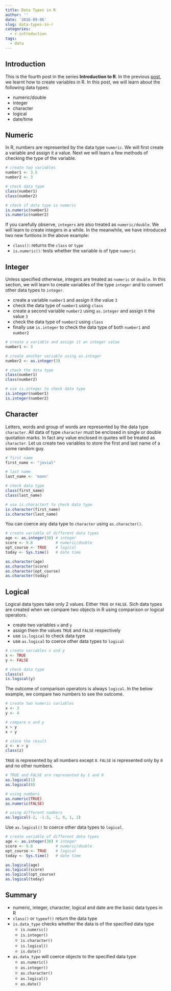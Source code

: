 ```yaml
---
title: Data Types in R
author: ''
date: '2016-09-06'
slug: data-types-in-r
categories:
  - r-introduction
tags:
  - data
---
```


## Introduction

This is the fourth post in the series **Introduction to R**. In the previous [post](), we learnt how to create variables in R. In this post, we will learn about the following data types:

- numeric/double
- integer
- character
- logical
- date/time

## Numeric

In R, numbers are represented by the data type `numeric`. We will first create a variable and assign it a value. Next we will learn a few methods of checking the type of the variable.

```r
# create two variables
number1 <- 3.5
number2 <- 3

# check data type
class(number1)
class(number2)

# check if data type is numeric
is.numeric(number1)
is.numeric(number2)
```

If you carefully observe, `integers` are also treated as `numeric/double`. We will learn to create integers in a while. In the meanwhile, we have introduced two new funtions in the above example:

- `class()`: returns the `class` or `type` 
- `is.numeric()`: tests whether the variable is of type `numeric`

## Integer

Unless specified otherwise, integers are treated as `numeric` or `double`. In this section, we will learn to create variables of the type `integer` and to convert other data types to `integer`.

- create a variable `number1` and assign it the value `3`
- check the data type of `number1` using `class`
- create a second variable `number2` using `as.integer` and assign it the value `3`
- check the data type of `number2` using `class`
- finally use `is.integer` to check the data type of both `number1` and `number2`

```r
# create a variable and assign it an integer value
number1 <- 3

# create another variable using as.integer
number2 <- as.integer(3)

# check the data type
class(number1)
class(number2)

# use is.integer to check data type
is.integer(number1)
is.integer(number2)
```

## Character

Letters, words and group of words are represented by the data type `character`. All data of type `character` must be enclosed in single or double quotation marks. In fact any value enclosed in quotes will be treated as `character`. Let us create two variables to store the first and last name of a some random guy.

```r
# first name
first_name <- "jovial"

# last name
last_name <- 'mann'

# check data type
class(first_name)
class(last_name)

# use is.charactert to check data type
is.character(first_name)
is.character(last_name)
```

You can coerce any data type to `character` using `as.character()`. 

```r
# create variable of different data types
age <- as.integer(30) # integer
score <- 9.8          # numeric/double
opt_course <- TRUE    # logical
today <- Sys.time()   # date time

as.character(age) 
as.character(score)
as.character(opt_course)
as.character(today)
```

## Logical

Logical data types take only 2 values. Either `TRUE` or `FALSE`. Sich data types are created when we compare two objects in R using 
comparison or logical operators.

- create two variables `x` and `y`
- assign them the values `TRUE` and `FALSE` respectively
- use `is.logical` to check data type
- use `as.logical` to coerce other data types to `logical`

```r
# create variables x and y
x <- TRUE
y <- FALSE

# check data type
class(x)
is.logical(y)
```

The outcome of comparison operators is always `logical`. In the below example, we compare two numbers to see the outcome.

```r
# create two numeric variables
x <- 3
y <- 4

# compare x and y
x > y
x < y

# store the result
z <- x > y
class(z)
```

`TRUE` is represented by all numbers except `0`. `FALSE` is represented only by `0` and no other numbers.

```r
# TRUE and FALSE are represented by 1 and 0
as.logical(1)
as.logical(0)

# using numbers
as.numeric(TRUE)
as.numeric(FALSE)

# using different numbers
as.logical(-2, -1.5, -1, 0, 1, 2)
```

Use `as.logical()` to coerce other data types to `logical`.

```r
# create variable of different data types
age <- as.integer(30) # integer
score <- 9.8          # numeric/double
opt_course <- TRUE    # logical
today <- Sys.time()   # date time

as.logical(age) 
as.logical(score)
as.logical(opt_course)
as.logical(today)
```

## Summary

- numeric, integer, character, logical and date are the basic data types in R
- `class()` or `typeof()` return the data type
- `is.data_type` checks whether the data is of the specified data type
    - `is.numeric()`
    - `is.integer()`
    - `is.character()`
    - `is.logical()`
    - `is.date()`
- `as.data_type` will coerce objects to the specified data type
    - `as.numeric()`
    - `as.integer()`
    - `as.character()`
    - `as.logical()`
    - `as.date()`